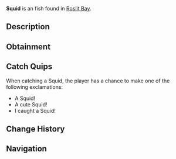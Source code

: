 {{FishInfobox
|image          = Squid.png
|rarity         = Unusual
|sea            = First Sea
|location       = [[Roslit Bay]]
|sublocation    = 
|sources        = Carbon Crate, Fishing Rod
|radar_location = 
|xp             = 95
|weather        = Foggy
|time           = Night
|season         = Winter
|bait           = Shrimp
|base_weight    = 2.5
|base_value     = 140
|weight_range   = 2
|base_chance    = 25
|base_resil     = 45
}}
'''Squid''' is an {{Rarity|Unusual}} fish found in [[Roslit Bay]].

== Description ==
{{Description|Squids can be found best at night in the surrounding ocean of Roslit Bay. Squids are rapid swimmers and largely locate their prey by sight. Squids are extremely intelligent and can even hunt in cooperative groups.|Bestiary Entry}}

== Obtainment ==
{{Description|Best found at night in ocean near Roslit Bay.|Bestiary Hint}}
{{Fish Availability|
Roslit Bay/Clam Abundance
Roslit Bay/Surrounding Ocean
|top_rods      = 
Krampus's Rod\101454.77\123895.69;
Magma Rod\96283.89\117581.05;
Plastic Rod\88686.29\108302.29;
Leviathan's Fang Rod\82328.65\88055.46;
Trident Rod\74114.91\85761.18;
Flimsy Rod\69927.54\158914.61;
Buddy Bond Rod\65881.25\95817.25;
Training Rod\50640.28\166195.45;
Fast Rod\70534.69\113883.34;
Free Spirit Rod\69381.07\80283.48;
Ethereal Prism Rod\68220.14\77716.09;
No-Life Rod\67111.93\66978.67;
Seraphic Rod\66567.98\63617;
Rod Of The Forgotten Fang\62370.55\61863.31;
Challenger's Rod\60968.39\61829.38;
Rod Of The Depths\56325.84\57246.52;
Zeus Rod\55896.19\57257.02;
Verdant Shear Rod\55179.49\57000.76;
Rod Of The Exalted One\54804.03\58630.09;
Blazebringer Rod\53074.9\54591.83;
Depthseeker Rod\50815.39\53147.22;
Avalanche Rod\45861.99\48152.75;
Volcanic Rod\43555.02\45284.19;
Steady Rod\21629.85\16963.93
|recommended   = Trident Rod
}}

== Catch Quips ==
When catching a Squid, the player has a chance to make one of the following exclamations:
* A Squid!
* A cute Squid!
* I caught a Squid!

== Change History ==
{{Change History|{{subst:Current Version}}}}

== Navigation ==
{{Fish Navbox|Roslit Bay}}